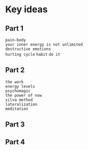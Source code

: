 

# Key ideas {.unnumbered}

## Part 1

``pain-body``  
``your inner energy is not unlimited``  
``destructive emotions``  
``hurting cycle``
`habit`
`do it`

## Part 2

`the work`   
`energy levels`  
`psychomagic`  
`the power of now`  
`silva method`  
`lateralization`  
`meditation`  


## Part 3

## Part 4

